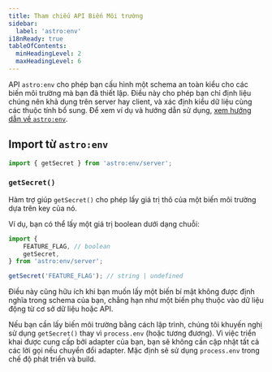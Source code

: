 ```yaml
---
title: Tham chiếu API Biến Môi trường
sidebar:
  label: 'astro:env'
i18nReady: true
tableOfContents:
  minHeadingLevel: 2
  maxHeadingLevel: 6
---
```



<p>
	<Since v='5.0.0' />
</p>

API `astro:env` cho phép bạn cấu hình một schema an toàn kiểu cho các biến môi trường mà bạn đã thiết lập. Điều này cho phép bạn chỉ định liệu chúng nên khả dụng trên server hay client, và xác định kiểu dữ liệu cùng các thuộc tính bổ sung. Để xem ví dụ và hướng dẫn sử dụng, [xem hướng dẫn về `astro:env`](/vi/guides/environment-variables/#type-safe-environment-variables).

## Import từ `astro:env`

```js
import { getSecret } from 'astro:env/server';
```

### `getSecret()`

<p>
	<Since v='5.0.0' />
</p>

Hàm trợ giúp `getSecret()` cho phép lấy giá trị thô của một biến môi trường dựa trên key của nó.

Ví dụ, bạn có thể lấy một giá trị boolean dưới dạng chuỗi:

```js
import {
	FEATURE_FLAG, // boolean
	getSecret,
} from 'astro:env/server';

getSecret('FEATURE_FLAG'); // string | undefined
```

Điều này cũng hữu ích khi bạn muốn lấy một biến bí mật không được định nghĩa trong schema của bạn, chẳng hạn như một biến phụ thuộc vào dữ liệu động từ cơ sở dữ liệu hoặc API.

Nếu bạn cần lấy biến môi trường bằng cách lập trình, chúng tôi khuyến nghị sử dụng `getSecret()` thay vì `process.env` (hoặc tương đương). Vì việc triển khai được cung cấp bởi adapter của bạn, bạn sẽ không cần cập nhật tất cả các lời gọi nếu chuyển đổi adapter. Mặc định sẽ sử dụng `process.env` trong chế độ phát triển và build.
